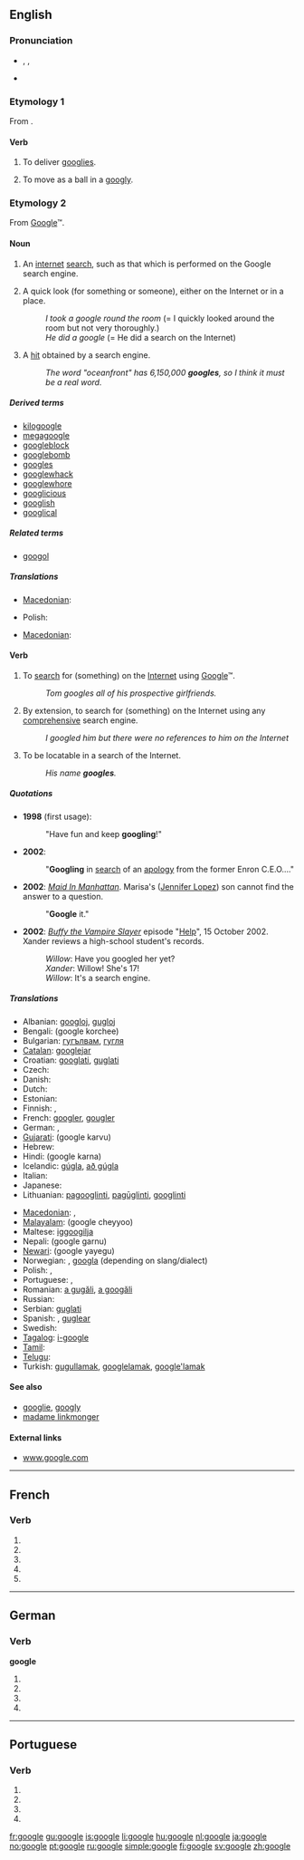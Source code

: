 {{also|Google|googlé}}
==English==
{{wikipedia}}

===Pronunciation===
* {{enPR|go͞o'gəl}}, {{IPA|/ˈguːgəl/}}, {{SAMPA|/"gu:g@l/}}
* {{homophones|Google|googol}}

===Etymology 1===
From {{term|googly|lang=en}}.

====Verb====
{{en-verb|googl|ing}}

# {{intransitive|cricket}} To deliver [[googly|googlies]].
# {{intransitive|cricket}} To move as a ball in a [[googly]].

===Etymology 2===
From [[Google]]™.

====Noun====
{{en-noun}}

# An [[internet]] [[search]], such as that which is performed on the Google search engine.
# {{rfv-sense}} A quick look (for something or someone), either on the Internet or in a place.
#: ''I took a google round the room'' (= I quickly looked around the room but not very thoroughly.)
#: ''He did a google'' (= He did a search on the Internet)
# {{internet}} A [[hit]] obtained by a search engine.
#: ''The word "oceanfront" has 6,150,000 '''googles''', so I think it must be a real word.''

=====Derived terms=====
* [[kilogoogle]]<!-- = 1024 search engine hits-->
* [[megagoogle]]<!--(rare) = 1024 kilogoogles-->
* [[googleblock]]
* [[googlebomb]]
* [[googles]]
* [[googlewhack]]
* [[googlewhore]]
* [[googlicious]]
* [[googlish]]
* [[googlical]]

=====Related terms=====
* [[googol]]

=====Translations=====
{{trans-top|a search using Google}}
* [[Macedonian]]: {{t|mk|гуглање|n|tr=gùglanje|sc=Cyrl|xs=Macedonian}}
{{trans-mid}}
* Polish: {{t-|pl|guglanie|n}}
{{trans-bottom}}

{{trans-top|a search using any comprehensive search engine}}
* [[Macedonian]]: {{t|mk|пребарување|n|tr=prebarùvanje|sc=Cyrl|xs=Macedonian}}
{{trans-mid}}
{{trans-bottom}}

====Verb====
{{en-verb|googl|ing}}

# {{transitive}} To [[search]] for (something) on the [[Internet]] using [[Google]]™.
#: ''Tom googles all of his prospective girlfriends.''
# {{transitive}} By extension, to search for (something) on the Internet using any [[comprehensive]] search engine.
#: ''I googled him but there were no references to him on the Internet''
# {{intransitive}} {{internet}} To be locatable in a search of the Internet.
#: ''His name '''googles'''.''

=====Quotations=====
* '''1998''' (first usage): {{cite web
|last=Page
|first=Larry
|authorlink=w:Larry Page
|date=July 8
|url=http://web.archive.org/web/19991009052012/www.egroups.com/group/google-friends/3.html
|title=Google Search Engine: New Features
|publisher=Google Friends Mailing List
|accessdate=2007-08-06
}}
*: "Have fun and keep '''googling'''!"
* '''2002''': {{cite news
| first = Bill
| last = Keller
| url = http://www.nytimes.com/2002/12/28/opinion/28KELL.html?pagewanted=2&todaysheadlines
| title = Who's Sorry Now?
| work = New York Times
| page = A-19
| date = 28 December 2002
| accessdate = 2007-06-24
}}
*: "'''Googling''' in [[search]] of an [[apology]] from the former Enron C.E.O.…"
* '''2002''': ''[[w:Maid In Manhattan|Maid In Manhattan]]''. Marisa's ([[w:Jennifer Lopez|Jennifer Lopez]]) son cannot find the answer to a question.
*: "'''Google''' it."
* '''2002''': ''[[w:Buffy the Vampire Slayer|Buffy the Vampire Slayer]]'' episode "[[w:Help (Buffy episode)|Help]]", 15 October 2002. Xander reviews a high-school student's records.
*: ''Willow'': Have you googled her yet?
*: ''Xander'': Willow! She's 17!
*: ''Willow'': It's a search engine.

=====Translations=====
{{trans-top|to search for on the Internet}}
* Albanian: [[googloj]], [[gugloj]]
* Bengali: (google korchee) {{rfscript|Bengali}}
* Bulgarian: [[гугълвам]], [[гугля]]
* [[Catalan]]: [[googlejar]]
* Croatian: [[googlati]], [[guglati]]
* Czech: {{t|cs|vygooglovat}}
* Danish: {{t-|da|google}}
* Dutch: {{t+|nl|googelen}}
* Estonian: {{t|et|googeldama}}
* Finnish: {{t+|fi|googlata}}, {{t-|fi|googlettaa}}
* French: [[googler]], [[gougler]]
* German: {{t+|de|googeln}}, {{t|de|googlen}}
* [[Gujarati]]: (google karvu) {{rfscript|Gujarati}}
* Hebrew: {{t|he|גיגל|tr=gigél}}
* Hindi: (google karna) {{rfscript|Deva}}
* Icelandic: [[gúgla]], [[að gúgla]]
* Italian: {{t+|it|googlare}}
* Japanese: {{t+|ja|ググる|tr=guguru|sc=Jpan}}
* Lithuanian: [[pagooglinti]], [[pagūglinti]], [[gооglinti]]
{{trans-mid}}
* [[Macedonian]]: {{t|mk|гугла|tr=gùgla|sc=Cyrl|xs=Macedonian}},  {{t|mk|прогуглува|tr=progùgluva|sc=Cyrl|xs=Macedonian}}
* [[Malayalam]]: (google cheyyoo) {{rfscript|Malayalam}}
* Maltese: [[iggoogilja]]
* Nepali: (google garnu) {{rfscript|Deva}}
* [[Newari]]: (google yayegu) {{rfscript|Deva}}
* Norwegian: {{t+|no|google}}, [[googla]] (depending on slang/dialect)
* Polish: {{t+|pl|googlować}}, {{t+|pl|guglać}}
* Portuguese: {{t+|pt|googlar}}, {{t+|pt|guglar}}
* Romanian: [[a gugăli]], [[a googăli]]
* Russian: {{t+|ru|гуглить|tr=gúglit’|sc=Cyrl}}
* Serbian: [[guglati]]
* Spanish: {{t+|es|googlear}}, [[guglear]]
* Swedish: {{t+|sv|googla}}
* [[Tagalog]]: [[i-google]]
* [[Tamil]]: {{t|ta|கூகிள் பண்ணு|tr=kūkil paṇṇu|sc=Taml}}
* [[Telugu]]: {{t-|te|గుగుల్ చేయ్యి|tr=google cheyyi|sc=Telu}}
* Turkish: [[gugullamak]], [[googlelamak]], [[google'lamak]]
{{trans-bottom}}

<!--'''Internet: be locatable in a search of the Internet'''
{{trans-top}}
{{trans-mid}}
{{bottom}}-->

{{checktrans-top}}
{{checktrans-bottom}}

====See also====
* [[googlie]], [[googly]]
* [[madame linkmonger]]

====External links====
* [http://www.google.com www.google.com]

----

==French==

===Verb===
{{fr-verb form}}

# {{conjugation of|googler||1|s|pres|ind|lang=fr}}
# {{conjugation of|googler||3|s|pres|ind|lang=fr}}
# {{conjugation of|googler||1|s|pres|sub|lang=fr}}
# {{conjugation of|googler||1|s|pres|sub|lang=fr}}
# {{conjugation of|googler||2|s|imp|lang=fr}}

----

==German==

===Verb===
'''google'''

# {{de-verb form of|googeln|1|s|g}}
# {{de-verb form of|googeln|i|s}}
# {{de-verb form of|googeln|1|s|k1}}
# {{de-verb form of|googeln|3|s|k1}}

----

==Portuguese==

===Verb===
{{pt-verb form}}

# {{pt-verb form of|[[googlar]]|ar|subjunctive|present|singular|first}}
# {{pt-verb form of|[[googlar]]|ar|subjunctive|present|singular|third}}
# {{pt-verb form of|[[googlar]]|ar|imperative|affirmative|singular|third|}}
# {{pt-verb form of|[[googlar]]|ar|imperative|negative|singular|third|}}

[[fr:google]]
[[gu:google]]
[[is:google]]
[[li:google]]
[[hu:google]]
[[nl:google]]
[[ja:google]]
[[no:google]]
[[pt:google]]
[[ru:google]]
[[simple:google]]
[[fi:google]]
[[sv:google]]
[[zh:google]]